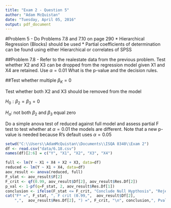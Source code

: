 ```yaml
---
title: "Exam 2 - Question 5"
author: "Adam McQuistan"
date: "Tuesday, April 05, 2016"
output: pdf_document
---
```



#Problem 5 - Do Problems 7.8 and 7.10 on page 290
* Hierarchical Regression (Blocks) should be used
* Partial coefficients of determination can be found using either Hierarchical or correlates of SPSS

##Problem 7.8 - Refer to the realestate data from the previous problem.  Test whether X2 and X3 can be dropped from the regression model given X1 and X4 are retained. Use $\alpha = 0.01$ What is the p-value and the decision rules.

##Test whether multiple $\beta_K=0$

Test whether both X2 and X3 should be removed from the model

$H_0: \beta_2 = \beta_3 = 0$

$H_a$: not both $\beta_2$ and $\beta_3$ equal zero

Do a simple anova test of reduced against full model and assess partial F test
to test whether at $\alpha = 0.01$ the models are different. Note that a new p-value is needed because R's default uses $\alpha = 0.05$

```r
setwd("C:\\Users\\AdamMcQuistan\\Documents\\ISQA 8340\\Exam 2")
df <- read.csv("data/6.18.csv")
names(df)[2:6] = c("Y", "X1", "X2", "X3", "X4")

full <- lm(Y ~ X1 + X4 + X2 + X3, data=df)
reduced <- lm(Y ~ X1 + X4, data=df)
aov_result <- anova(reduced, full)
F_stat <- aov_result$F[2]
F_crit <- qf(0.99, aov_result$Df[2], aov_result$Res.Df[2])
p_val <- 1-pf(q=F_stat, 2, aov_result$Res.Df[1])
conclusion <- ifelse(F_stat <= F_crit, "Conclude Null Hypthosis", "Reject Null Hypthosis")
cat("F* =", F_stat, ", F crit (0.99,",  aov_result$Df[2], 
    ",",  aov_result$Res.Df[2], ") =", F_crit, "\n", conclusion,", Pvalue = ", p_val, sep=" ")
```
